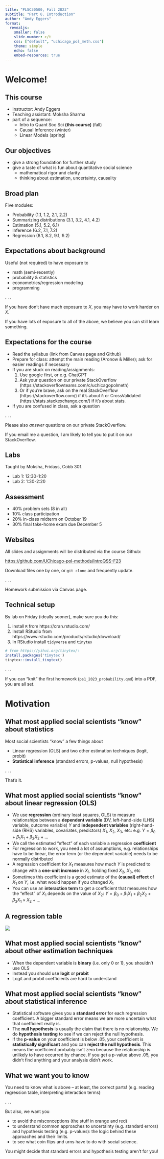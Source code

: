 ```yaml
---
title: "PLSC30500, Fall 2023"
subtitle: "Part 0. Introduction"
author: "Andy Eggers"
format: 
  revealjs:
    smaller: false
    slide-number: c/t
    css: ["default", "uchicago_pol_meth.css"]
    theme: simple
    echo: false
    embed-resources: true
---
```


# Welcome! 

## This course

- Instructor: Andy Eggers
- Teaching assistant: Moksha Sharma
- part of a sequence:
  - Intro to Quant Soc Sci **(this course)** (fall)
  - Causal Inference (winter)
  - Linear Models (spring)


## Our objectives 

- give a strong foundation for further study
- give a taste of what is fun about quantitative social science 
    - mathematical rigor and clarity
    - thinking about estimation, uncertainty, causality


## Broad plan

Five modules:

- Probability (1.1, 1.2, 2.1, 2.2)
- Summarizing distributions (3.1, 3.2, 4.1, 4.2)
- Estimation (5.1, 5.2, 6.1)
- Inference (6.2, 7.1, 7.2)
- Regression (8.1, 8.2, 9.1, 9.2)


## Expectations about background

Useful (not required) to have exposure to

- math (semi-recently)
- probability & statistics
- econometrics/regression modeling
- programming

. . .

If you have don't have much exposure to $X$, you may have to work harder on $X$.

If you have lots of exposure to all of the above, we believe you can still learn something.


## Expectations for the course {.smaller}

- Read the syllabus (link from Canvas page and Github)
- Prepare for class: attempt the main reading (Aronow & Miller); ask for easier readings if necessary 
- If you are stuck on reading/assignments: 
    1. Use google first, or e.g. ChatGPT
    1. Ask your question on our private StackOverflow (https://stackoverflowteams.com/c/uchicagopolmeth)
    1. Or if you're brave, ask on the real StackOverflow (https://stackoverflow.com/) if it's about `R` or CrossValidated (https://stats.stackexchange.com/) if it's about stats. 
- If you are confused in class, ask a question

. . .

Please also *answer* questions on our private StackOverflow.

If you email me a question, I am likely to tell you to put it on our StackOverflow.


## Labs 

Taught by Moksha, Fridays, Cobb 301.

- Lab 1: 12:30-1:20
- Lab 2: 1:30-2:20


## Assessment 

- 40% problem sets (8 in all)
- 10% class participation
- 20% in-class midterm on October 19
- 30% final take-home exam due December 5

## Websites

All slides and assignments will be distributed via the course Github:

<https://github.com/UChicago-pol-methods/IntroQSS-F23>

Download files one by one, or `git clone` and frequently update. 

. . . 

Homework submission via Canvas page.


## Technical setup

By lab on Friday (ideally sooner), make sure you do this:

1. install `R` from https://cran.rstudio.com/ 
1. Install RStudio from https://www.rstudio.com/products/rstudio/download/
1. In RStudio install `tidyverse` and `tinytex`

```r
# from https://yihui.org/tinytex/:
install.packages('tinytex')
tinytex::install_tinytex()
```

. . . 

If you can "knit" the first homework (`ps1_2023_probability.qmd`) into a PDF, you are all set.

<!-- If you run into trouble, use (free) RStudio Cloud until you resolve the issue. --> 


# Motivation


## What most applied social scientists "know" about statistics

Most social scientists "know" a few things about

- Linear regression (OLS) and two other estimation techniques (logit, probit)
- **Statistical inference** (standard errors, p-values, null hypothesis)

. . .

That's it.

## What most applied social scientists "know" about linear regression (OLS) {.smaller}

:::{.incremental}

- We use **regression** (ordinary least squares, OLS) to measure relationships between a **dependent variable** (DV, left-hand-side (LHS) variable, outcome variable) $Y$ and **independent variables** (right-hand-side (RHS) variables, covariates, predictors) $X_1$, $X_2$, $X_3$, etc: e.g. $Y = \beta_0 + \beta_1 X_1 + \beta_2 X_2 + \ldots$ 
- We call the estimated "effect" of each variable a regression **coefficient**
- [For regression to work, you need a lot of assumptions,]{.orange} e.g. [relationships have to be linear]{.red}, [the error term (or the dependent variable) needs to be normally distributed]{.red} 
- A regression coefficient for $X_1$ measures how much $Y$ is predicted to change with a **one-unit increase** in $X_1$, holding fixed $X_2$, $X_3$, etc 
- Sometimes this coefficient is a good estimate of the **(causal) effect** of $X_1$ on $Y$, i.e. what would happen if you changed $X_1$
- You can use an **interaction term** to get a coefficient that measures how the "effect" of $X_1$ depends on the value of $X_2$:  $Y = \beta_0 + \beta_1 X_1 + \beta_2 X_2 + \beta_3 X_1 \times X_2 + \ldots$

:::

## A regression table

![](assets/anzia_berry_reg_table.png){fig-align="center"}



## What most applied social scientists "know" about other estimation techniques

:::{.incremental}

- When the dependent variable is **binary** (i.e. only 0 or 1), you [shouldn't use OLS]{.orange} 
- Instead you should use **logit** or **probit**
- Logit and probit coefficients are hard to understand

:::

## What most applied social scientists "know" about statistical inference {.smaller}

:::{.incremental}

- Statistical software gives you a **standard error** for each regression coefficient. A bigger standard error means [we are more uncertain]{.orange} what that coefficient really is.
- The **null hypothesis** is usually the claim that there is no relationship. We do **hypothesis testing** to see if we can reject the null hypothesis. 
- If the **p-value** on your coefficient is below .05, your coefficient is **statistically significant** and you can **reject the null hypothesis**. This means [the coefficient probably isn't zero]{.orange} because [the relationship is unlikely to have occurred by chance]{.red}. If you get a p-value above .05, [you didn't find anything]{.red} and [your analysis didn't work]{.red}. 

:::

## What we want you to know 

You need to know what is above -- at least, the correct parts! (e.g. reading regression table, interpreting interaction terms) 

. . .

But also, we want you 

- to avoid the misconceptions (the stuff in [orange]{.orange} and [red]{.red})
- to understand common approaches to uncertainty (e.g. standard errors) and hypothesis testing (e.g. p-values): the logic behind these approaches and their limits.
- to see what coin flips and urns have to do with social science.

::: {.notes}
You might decide that standard errors and hypothesis testing aren't for you! 
:::

